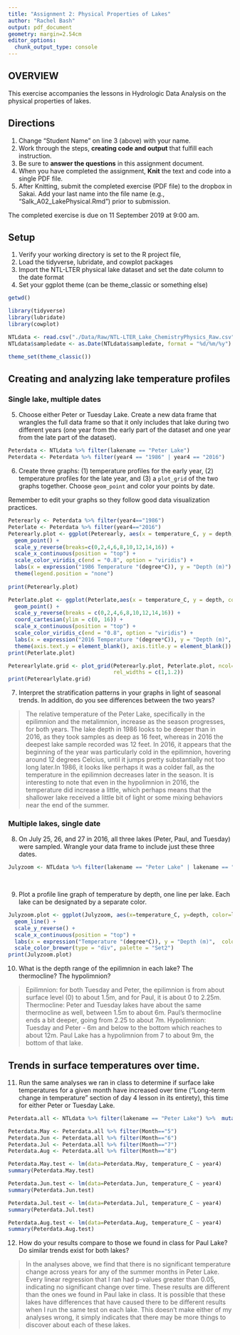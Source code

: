 ```yaml
---
title: "Assignment 2: Physical Properties of Lakes"
author: "Rachel Bash"
output: pdf_document
geometry: margin=2.54cm
editor_options: 
  chunk_output_type: console
---
```


## OVERVIEW

This exercise accompanies the lessons in Hydrologic Data Analysis on the physical properties of lakes. 

## Directions
1. Change "Student Name" on line 3 (above) with your name.
3. Work through the steps, **creating code and output** that fulfill each instruction.
4. Be sure to **answer the questions** in this assignment document.
6. When you have completed the assignment, **Knit** the text and code into a single PDF file.
8. After Knitting, submit the completed exercise (PDF file) to the dropbox in Sakai. Add your last name into the file name (e.g., "Salk_A02_LakePhysical.Rmd") prior to submission.

The completed exercise is due on 11 September 2019 at 9:00 am.

## Setup

1. Verify your working directory is set to the R project file, 
2. Load the tidyverse, lubridate, and cowplot packages
3. Import the NTL-LTER physical lake dataset and set the date column to the date format
4. Set your ggplot theme (can be theme_classic or something else)

```r
getwd()

library(tidyverse)
library(lubridate)
library(cowplot)

NTLdata <- read.csv("./Data/Raw/NTL-LTER_Lake_ChemistryPhysics_Raw.csv")
NTLdata$sampledate <- as.Date(NTLdata$sampledate, format = "%d/%m/%y")

theme_set(theme_classic())


```

## Creating and analyzing lake temperature profiles

### Single lake, multiple dates

5. Choose either Peter or Tuesday Lake. Create a new data frame that wrangles the full data frame so that it only includes that lake during two different years (one year from the early part of the dataset and one year from the late part of the dataset).

```r
Peterdata <- NTLdata %>% filter(lakename == "Peter Lake")
Peterdata <- Peterdata %>% filter(year4 == "1986" | year4 == "2016")
```

6. Create three graphs: (1) temperature profiles for the early year, (2) temperature profiles for the late year, and (3) a `plot_grid` of the two graphs together. Choose `geom_point` and color your points by date. 

Remember to edit your graphs so they follow good data visualization practices.

```r
Peterearly <- Peterdata %>% filter(year4=="1986")
Peterlate <- Peterdata %>% filter(year4=="2016")
Peterearly.plot <- ggplot(Peterearly, aes(x = temperature_C, y = depth, color = daynum)) +
  geom_point() +
  scale_y_reverse(breaks=c(0,2,4,6,8,10,12,14,16)) +
  scale_x_continuous(position = "top") +
  scale_color_viridis_c(end = "0.8", option = "viridis") +
  labs(x = expression("1986 Temperature "(degree*C)), y = "Depth (m)") +
  theme(legend.position = "none") 
  
print(Peterearly.plot)

Peterlate.plot <- ggplot(Peterlate,aes(x = temperature_C, y = depth, color = daynum)) +
  geom_point() +
  scale_y_reverse(breaks = c(0,2,4,6,8,10,12,14,16)) +
  coord_cartesian(ylim = c(0, 16)) +
  scale_x_continuous(position = "top") +
  scale_color_viridis_c(end = "0.8", option = "viridis") +
  labs(x = expression("2016 Temperature "(degree*C)), y = "Depth (m)",  color = "Julian Day") +
  theme(axis.text.y = element_blank(), axis.title.y = element_blank())
print(Peterlate.plot)

Peterearlylate.grid <- plot_grid(Peterearly.plot, Peterlate.plot, ncol=2, 
                                 rel_widths = c(1,1.2))
print(Peterearlylate.grid)

```

7. Interpret the stratification patterns in your graphs in light of seasonal trends. In addition, do you see differences between the two years?

> The relative temperature of the Peter Lake, specifically in the epilimnion and the metalimnion, increase as the season progresses, for both years. The lake depth in 1986 looks to be deeper than in 2016, as they took samples as deep as 16 feet, whereas in 2016 the deepest lake sample recorded was 12 feet. In 2016, it appears that the beginning of the year was particularly cold in the epilimnion, hovering around 12 degrees Celcius, until it jumps pretty substantially not too long later.In 1986, it looks like perhaps it was a colder fall, as the temperature in the epilimnion decreases later in the season. It is interesting to note that even in the hypolimnion in 2016, the temperature did increase a little, which perhaps means that the shallower lake received a little bit of light or some mixing behaviors near the end of the summer.

### Multiple lakes, single date 

8. On July 25, 26, and 27 in 2016, all three lakes (Peter, Paul, and Tuesday) were sampled. Wrangle your data frame to include just these three dates.

```r
Julyzoom <- NTLdata %>% filter(lakename == "Peter Lake" | lakename == "Paul Lake" | lakename == "Tuesday Lake") %>% filter(daynum %in% c("207", "208", "209")) %>% filter(year4=="2016")
  
  
```

9. Plot a profile line graph of temperature by depth, one line per lake. Each lake can be designated by a separate color.

```r
Julyzoom.plot <- ggplot(Julyzoom, aes(x=temperature_C, y=depth, color=lakename)) +
  geom_line() +
  scale_y_reverse() +
  scale_x_continuous(position = "top") +
  labs(x = expression("Temperature "(degree*C)), y = "Depth (m)",  color = "Lake" ) +
  scale_color_brewer(type = "div", palette = "Set2") 
print(Julyzoom.plot)
```

10. What is the depth range of the epilimnion in each lake? The thermocline? The hypolimnion?

> Epilimnion: for both Tuesday and Peter, the epilimnion is from about surface level (0) to about 1.5m, and for Paul, it is about 0 to 2.25m. Thermocline: Peter and Tuesday lakes have about the same thermocline as well, between 1.5m to about 6m. Paul's thermocline ends a bit deeper, going from 2.25 to about 7m. Hypolimnion: Tuesday and Peter - 6m and below to the bottom which reaches to about 12m. Paul Lake has a hypolimnion from 7 to about 9m, the bottom of that lake.

## Trends in surface temperatures over time. 
11. Run the same analyses we ran in class to determine if surface lake temperatures for a given month have increased over time ("Long-term change in temperature" section of day 4 lesson in its entirety), this time for either Peter or Tuesday Lake. 

```r
Peterdata.all <- NTLdata %>% filter(lakename == "Peter Lake") %>%  mutate(Month = month(sampledate)) %>% filter(Month %in% c("5", "6", "7", "8")) %>% filter(depth == 0)

Peterdata.May <- Peterdata.all %>% filter(Month=="5")
Peterdata.Jun <- Peterdata.all %>% filter(Month=="6")
Peterdata.Jul <- Peterdata.all %>% filter(Month=="7")
Peterdata.Aug <- Peterdata.all %>% filter(Month=="8")

Peterdata.May.test <- lm(data=Peterdata.May, temperature_C ~ year4)
summary(Peterdata.May.test)

Peterdata.Jun.test <- lm(data=Peterdata.Jun, temperature_C ~ year4)
summary(Peterdata.Jun.test)

Peterdata.Jul.test <- lm(data=Peterdata.Jul, temperature_C ~ year4)
summary(Peterdata.Jul.test)

Peterdata.Aug.test <- lm(data=Peterdata.Aug, temperature_C ~ year4)
summary(Peterdata.Aug.test)

```

12. How do your results compare to those we found in class for Paul Lake? Do similar trends exist for both lakes?

> In the analyses above, we find that there is no significant temperature change across years for any of the summer months in Peter Lake. Every linear regression that I ran had p-values greater than 0.05, indicating no significant change over time. These results are different than the ones we found in Paul lake in class. It is possible that these lakes have differences that have caused there to be different results when I run the same test on each lake. This doesn't make either of my analyses wrong, it simply indicates that there may be more things to discover about each of these lakes. 
